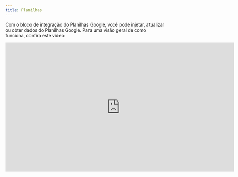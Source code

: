 ```yaml
---
title: Planilhas
---
```


Com o bloco de integração do Planilhas Google, você pode injetar, atualizar ou obter dados do Planilhas Google. Para uma visão geral de como funciona, confira este vídeo:

<div className="relative" style={{ paddingBottom: '10%' }}>
  <iframe
    src="https://player.vimeo.com/video/914885835?badge=0&amp;autopause=0&amp;player_id=0&amp;app_id=58479"
    width="720"
    height="405"
    frameborder="0"
    allow="autoplay; fullscreen; picture-in-picture" title="02.09 - Como usar condicionais e montar nosso gatilho"
  />
</div>

Para funcionar corretamente, sua planilha deve ter a primeira linha como linha de cabeçalho. E todos os nomes de cabeçalho devem ser exclusivos. É assim que o bloco sabe qual coluna atualizar:

<Frame>
  <img
    src="/images/automation/blocks/integrations/spreadsheet-format.png"
    alt="Bloco de Planilhas"
    className="rounded-lg"
  />
</Frame>

## Como adicionar a data de envio à minha linha?

Para isso, você precisará definir uma nova variável com o valor “Agora” antes do bloco do Planilhas Google. Então você pode simplesmente usar esta variável no bloco do Planilhas Google.

## Solução de problemas

O bloco de planilhas do Google não inseriu ou atualizou uma linha, mas deveria? Certifique-se de verificar os [logs](admin/automation/results/overview#logs). Se você ainda não consegue descobrir o que deu errado, entre em contato com o suporte.